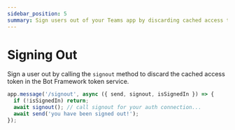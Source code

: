 ```yaml
---
sidebar_position: 5
summary: Sign users out of your Teams app by discarding cached access tokens in the Bot Framework token service.
---
```



# Signing Out

Sign a user out by calling the `signout` method to discard the cached access token in the Bot Framework token service.

```ts
app.message('/signout', async ({ send, signout, isSignedIn }) => {
  if (!isSignedIn) return;
  await signout(); // call signout for your auth connection...
  await send('you have been signed out!');
});
```